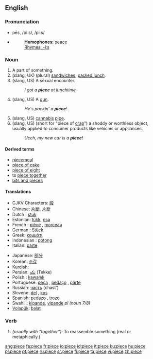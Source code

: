 {{see|pièce}}
==English==

===Pronunciation===
*pēs, /piːs/, /pi:s/
*{{audio|en-us-piece.ogg|Audio (US)}}
*:'''Homophones''': [[peace]]
*:[[Rhymes:English:-iːs|Rhymes: -iːs]]

===Noun===
{{en-noun}}

# A part of something.
# (slang, UK) (plural) [[sandwich]]es, [[packed lunch]].
# (slang, US) A sexual encounter.
#:''I got a '''piece''' at lunchtime.''
# (slang, US) A [[gun]].
#:''He's packin' a '''piece'''!''
# (slang, US) [[cannabis]] [[pipe]].
# (slang, US) (short for "piece of [[crap]]") a shoddy or worthless object, usually applied to consumer products like vehicles or appliances.
#:''Ucch, my new car is a '''piece'''!''

====Derived terms====
*[[piecemeal]]
*[[piece of cake]]
*[[piece of eight]]
*to [[piece together]]
*[[bits and pieces]]

====Translations====
{{rfc-trans}}
{{top}}
*CJKV Characters: [[段]]
*Chinese: [[片斷]], [[片断]]
*Dutch : [[stuk]] {{n}}
*Estonian: [[tükk]], [[osa]]
*French : [[pièce]] {{f}}, [[morceau]] {{m}}
*German : [[Stück]] {{n}}
*Greek: [[κομμάτι]] {{n}}
*Indonesian : [[potong]]
*Italian: [[parte]] {{f}}
{{mid}}
*Japanese: [[部分]]
*Korean: [[조각]]
*Kurdish: {{KUchar|[[پارچه‌]]}}
*Persian: [[تكه]] (Tekke)
*Polish : [[kawałek]] {{m}}
*Portuguese: [[peça]] {{f}}, [[pedaço]] {{m}}, [[parte]] {{f}}
*Russian: [[часть]] {{f}} (chast')
*Slovene: [[del]] {{m}}, [[kos]] {{m}}
*Spanish: [[pedazo]] {{m}}, [[trozo]] {{m}}
*Swahili: [[kipande]], [[vipande]] ''pl (noun 7/8)''
*[[Volapük]]: [[balat]]
{{bottom}}

===Verb===
{{en-verb|piec|ing}}

# ''(usually with "together"):'' To reassemble something (real or metaphically.)

[[ang:piece]]
[[fa:piece]]
[[fr:piece]]
[[io:piece]]
[[id:piece]]
[[it:piece]]
[[ku:piece]]
[[hu:piece]]
[[pl:piece]]
[[pt:piece]]
[[ru:piece]]
[[sr:piece]]
[[fi:piece]]
[[ta:piece]]
[[vi:piece]]
[[zh:piece]]